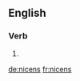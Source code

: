 ==English==

===Verb===
{{head|en|verb form}}

# {{en-third-person singular of|nicen}}

[[de:nicens]]
[[fr:nicens]]
